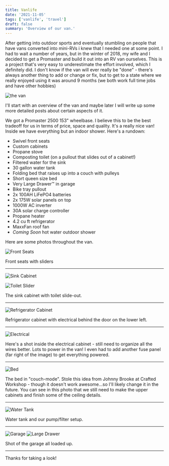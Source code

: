 ```yaml
---
title: Vanlife
date: '2021-11-05'
tags: ['vanlife', 'travel']
draft: false
summary: 'Overview of our van.'
---
```


After getting into outdoor sports and eventually stumbling on people that have vans converted into mini-RVs i knew that I needed one at some point.
I had to wait a number of years, but in the winter of 2018, my wife and I decided to get a Promaster and build it out into an RV van ourselves.
This is a project that's very easy to underestimate the effort involved, which I definitely did.
I don't know if the van will ever really be "done" - there's always another thing to add or change or fix, but to get to a state where we really enjoyed using it was around 9 months (we both work full time jobs and have other hobbies)

![the van](/static/images/blog_images/van_images/van-outside-sunset.jpeg)

I'll start with an overview of the van and maybe later I will write up some more detailed posts about certain aspects of it.

We got a Promaster 2500 153" wheelbase. I believe this to be the best tradeoff for us in terms of price, space and quality. It's a really nice van!
Inside we have everything but an indoor shower. Here's a rundown:

- Swivel front seats
- Custom cabinets
- Propane stove
- Composting toilet (on a pullout that slides out of a cabinet!)
- Filtered water for the sink
- 30 gallon water tank
- Folding bed that raises up into a couch with pulleys
- Short queen size bed
- Very Large Drawer&trade; in garage
- Bike tray pullout
- 2x 100AH LiFePO4 batteries
- 2x 175W solar panels on top
- 1000W AC inverter
- 30A solar charge controller
- Propane heater
- 4.2 cu ft refrigerator
- MaxxFan roof fan
- _Coming Soon_ hot water outdoor shower

Here are some photos throughout the van.

![Front Seats](/static/images/blog_images/van_images/front_seats.jpeg)

Front seats with sliders

---

![Sink Cabinet](/static/images/blog_images/van_images/sink_cabinet.jpeg)

![Toilet Slider](/static/images/blog_images/van_images/toilet_slide.jpeg)

The sink cabinet with toilet slide-out.

---

![Refrigerator Cabinet](/static/images/blog_images/van_images/fridge_cabinet.jpeg)

Refrigerator cabinet with electrical behind the door on the lower left.

---

![Electrical](/static/images/blog_images/van_images/electrical.jpeg)

Here's a shot inside the electrical cabinet - still need to organize all the wires better. Lots to power in the van! I even had to add another fuse panel (far right of the image) to get everything powered.

---

![Bed](/static/images/blog_images/van_images/bed_couch.jpeg)

The bed in "couch-mode". Stole this idea from Johnny Brooke at Crafted Workshop - though it doesn't work awesome...so I'll likely change it in the future.
You can see in this photo that we still need to make the upper cabinets and finish some of the ceiling details.

---

![Water Tank](/static/images/blog_images/van_images/water.jpeg)

Water tank and our pump/filter setup.

---

![Garage](/static/images/blog_images/van_images/garage_1.jpeg)
![Large Drawer](/static/images/blog_images/van_images/very-large-drawer.jpeg)

Shot of the garage all loaded up.

---

Thanks for taking a look!
